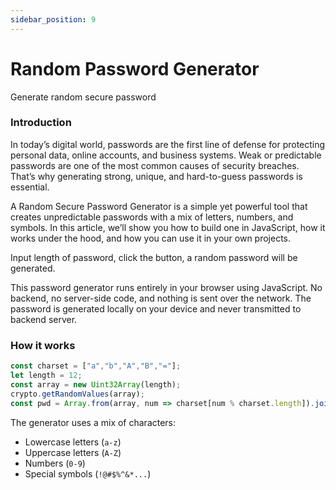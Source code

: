 ```yaml
---
sidebar_position: 9
---
```


# Random Password Generator

Generate random secure password





<PasswordGenerator />


### Introduction

In today’s digital world, passwords are the first line of defense for protecting personal data, online accounts, and business systems. Weak or predictable passwords are one of the most common causes of security breaches. That’s why generating strong, unique, and hard-to-guess passwords is essential.

A Random Secure Password Generator is a simple yet powerful tool that creates unpredictable passwords with a mix of letters, numbers, and symbols. In this article, we’ll show you how to build one in JavaScript, how it works under the hood, and how you can use it in your own projects.

Input length of password, click the button, a random password will be generated.

This password generator runs entirely in your browser using JavaScript. No backend, no server-side code, and nothing is sent over the network. The password is generated locally on your device and never transmitted to backend server. 



### How it works 

```js 
const charset = ["a","b","A","B","="];
let length = 12;
const array = new Uint32Array(length);
crypto.getRandomValues(array);
const pwd = Array.from(array, num => charset[num % charset.length]).join("");
```

The generator uses a mix of characters:

- Lowercase letters (`a-z`)
- Uppercase letters (`A-Z`)
- Numbers (`0-9`)
- Special symbols (`!@#$%^&*...`)
